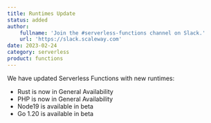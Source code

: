 ```yaml
---
title: Runtimes Update
status: added
author:
    fullname: 'Join the #serverless-functions channel on Slack.'
    url: 'https://slack.scaleway.com'
date: 2023-02-24
category: serverless
product: functions
---
```


We have updated Serverless Functions with new runtimes:
- Rust is now in General Availability
- PHP is now in General Availability
- Node19 is available in beta
- Go 1.20 is available in beta


